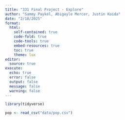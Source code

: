 ```yaml
---
title: "331 Final Project - Explore"
author: "Sammy Paykel, Abigayle Mercer, Justin Koida"
date: "2/18/2025"
format: 
  html:
    self-contained: true
    code-fold: true
    code-tools: true
    embed-resources: true
    toc: true
    theme: lux
editor: 
  source: true
execute:
  echo: true
  error: false
  output: false
  message: false
  warning: false
---
```


```r
library(tidyverse)

pop <- read_csv("data/pop.csv")
```

